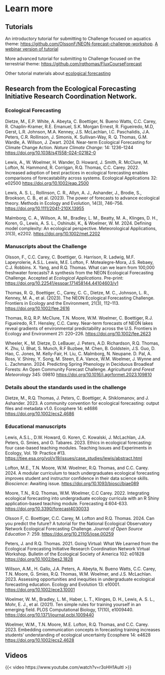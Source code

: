 # Learn more

## Tutorials

An introductory tutorial for submitting to Challenge focused on aquatics theme: [https://github.com/OlssonF/NEON-forecast-challenge-workshop](https://github.com/OlssonF/NEON-forecast-challenge-workshop). [A webinar version of tutorial](https://www.youtube.com/watch?v=-5iPNr19g-4)

More advanced tutorial for submitting to Challenge focused on the terrestrial theme: [https://github.com/rqthomas/FluxCourseForecast](https://github.com/mdietze/FluxCourseForecast)

Other tutorial materials about [ecological forecasting](https://ecoforecast.org/resources/educational-resources/)

## Research from the Ecological Forecasting Initiative Research Coordination Network.  

### Ecological Forecasting 

Dietze, M., E.P. White, A. Abeyta, C. Boettiger, N. Bueno Watts, C.C. Carey, R. Chaplin-Kramer, R.E. Emanuel, S.K. Morgan Ernest, R. Figueiredo, M.D, Gerst, L.R. Johnson, M.A. Kenney, J.S. McLachlan, I.C. Paschalidis, J.A. Peters, C.R. Rollinson, J. Simonis, K. Sullivan-Way, R. Q. Thomas, G.M. Wardle, A. Willson, J. Zwart. 2024. Near-term Ecological Forecasting for Climate Change Action. *Nature Climate Change:* 14: 1236–1244 <https://doi.org/10.1038/s41558-024-02182-0>

Lewis, A., W. Woelmer, H. Wander, D. Howard, J. Smith, R. McClure, M. Lofton, N. Hammond, R. Corrigan, R.Q. Thomas, C.C. Carey. 2022. Increased adoption of best practices in ecological forecasting enables comparisons of forecastability across systems. Ecological Applications 32: e02500 [https://doi.org/10.1002/eap.2500](https://doi.org/10.1002/eap.2500)

Lewis, A. S. L., Rollinson, C. R., Allyn, A. J., Ashander, J., Brodie, S., Brookson, C. B., et al. (2023). The power of forecasts to advance ecological theory. Methods in Ecology and Evolution, 14(3), 746–756. [https://doi.org/10.1111/2041-210X.13955](https://doi.org/10.1111/2041-210X.13955)

Malmborg, C. A., Willson, A. M., Bradley, L. M., Beatty, M. A., Klinges, D. H., Koren, G., Lewis, A. S. L., Oshinubi, K., & Woelmer, W. M. 2024. Defining model complexity: An ecological perspective. Meteorological Applications, 31(3), e2202. <https://doi.org/10.1002/met.2202>

### Manuscripts about the Challenge

Olsson, F., C.C. Carey, C. Boettiger, G. Harrison, R. Ladwig, M.F. Lapeyrolerie, A.S.L. Lewis, M.E. Lofton, F. Motealegre-Mora, J.S. Rebaey, C.J. Robbins. X. Yang, and R.Q. Thomas. What can we learn from 100,000 freshwater forecasts? A synthesis from the NEON Ecological Forecasting Challenge. Accepted at *Ecological Applications*.  Pre-print: [https://doi.org/10.22541/essoar.171458144.44104603/v1](https://doi.org/10.22541/essoar.171458144.44104603/v1) 

Thomas, R. Q., Boettiger, C., Carey, C. C., Dietze, M. C., Johnson, L. R., Kenney, M. A., et al. (2023). The NEON Ecological Forecasting Challenge. Frontiers in Ecology and the Environment, 21(3), 112–113. [https://doi.org/10.1002/fee.2616](https://doi.org/10.1002/fee.2616)

Thomas, R.Q, R.P. McClure, T.N. Moore, W.M. Woelmer, C. Boettiger, R.J. Figueiredo, R.T. Hensley, C.C. Carey. Near-term forecasts of NEON lakes reveal gradients of environmental predictability across the U.S. Frontiers in Ecology and Environment 21: 220–226. [https://doi.org/10.1002/fee.2623](https://doi.org/10.1002/fee.2623)

Wheeler, K., M. Dietze, D. LeBauer, J. Peters, A.D. Richardson, R.Q. Thomas, K. Zhu, U. Bhat, S. Munch, R.F Buzbee, M. Chen, B. Goldstein, J.S. Guo, D. Hao, C. Jones, M. Kelly-Fair, H. Liu, C. Malmborg, N. Neupane. D. Pal, A. Ross, V. Shirey, Y. Song, M. Steen, E.A. Vance, W.M. Woelmer, J. Wynne and L. Zachmann. 2024. Predicting Spring Phenology in Deciduous Broadleaf Forests: An Open Community Forecast Challenge. *Agricultural and Forest Meteorology* 345: 09810 [https://doi.org/10.1016/j.agrformet.2023.109810](https://doi.org/10.1016/j.agrformet.2023.109810)

### Details about the standards used in the challenge

Dietze, M., R.Q. Thomas, J. Peters, C. Boettiger, A. Shiklomanov, and J. Ashander. 2023. A community convention for ecological forecasting: output files and metadata v1.0. Ecosphere 14: e4686 [https://doi.org/10.1002/ecs2.4686](https://doi.org/10.1002/ecs2.4686)

### Educational manuscripts

Lewis, A.S.L., D.W. Howard, G. Koren, C. Kowalski, J. McLachlan, J.A. Peters, G. Smies, and O. Tabares. 2023. Ethics in ecological forecasting: four case-based teaching modules. Teaching Issues and Experiments in Ecology, Vol. 19: Practice #13. <https://tiee.esa.org/vol/v19/issues/case_studies/lewis/abstract.html>

Lofton, M.E., T.N. Moore, W.M. Woelmer, R.Q. Thomas, and C.C. Carey. 2024. A modular curriculum to teach undergraduates ecological forecasting improves student and instructor confidence in their data science skills. *Bioscience*: Awaiting issue. <https://doi.org/10.1093/biosci/biae089>

Moore, T.N., R.Q. Thomas, W.M. Woelmer, C.C Carey. 2022. Integrating ecological forecasting into undergraduate ecology curricula with an R Shiny application-based teaching module. Forecasting 4:604-633. [https://doi.org/10.3390/forecast4030033](https://doi.org/10.3390/forecast4030033)

Olsson F, C. Boettiger, C.C. Carey, M. Lofton and R.Q. Thomas. 2024. Can you predict the future? A tutorial for the National Ecological Observatory Network Ecological Forecasting Challenge. *Journal of Open Source Education* 7: 259. <https://doi.org/10.21105/jose.00259> 

Peters, J. and R.Q. Thomas. 2021. Going Virtual: What We Learned from the Ecological Forecasting Initiative Research Coordination Network Virtual Workshop. Bulletin of the Ecological Society of America 102: e01828 [https://doi.org/10.1002/bes2.1828](https://doi.org/10.1002/bes2.1828)

Willson, A.M., H. Gallo, J.A. Peters, A. Abeyta, N. Bueno Watts, C.C. Carey, T.N. Moore, G. Smies, R.Q. Thomas, W.M. Woelmer, and J.S. McLachlan. 2023. Assessing opportunities and inequities in undergraduate ecological forecasting education. Ecology and Evolution 13: e10001. [https://doi.org/10.1002/ece3.10001](https://doi.org/10.1002/ece3.10001)

Woelmer, W. M., Bradley, L. M., Haber, L. T., Klinges, D. H., Lewis, A. S. L., Mohr, E. J., et al. (2021). Ten simple rules for training yourself in an emerging field. PLOS Computational Biology, 17(10), e1009440. [https://doi.org/10.1371/journal.pcbi.1009440](https://doi.org/10.1371/journal.pcbi.1009440)

Woelmer, W.M., T.N. Moore, M.E. Lofton, R.Q. Thomas, and C.C. Carey. 2023. Embedding communication concepts in forecasting training increases students’ understanding of ecological uncertainty Ecosphere 14: e4628 [https://doi.org/10.1002/ecs2.4628](https://doi.org/10.1002/ecs2.4628)

## Videos

{{< video https://www.youtube.com/watch?v=r3oHH1AuItI >}}





